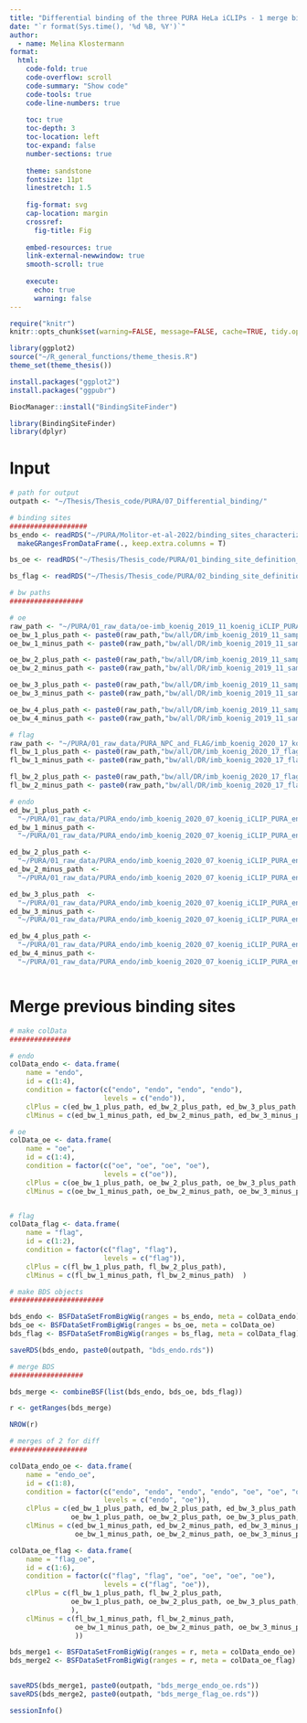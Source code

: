 ```yaml
---
title: "Differential binding of the three PURA HeLa iCLIPs - 1 merge binding sites "
date: "`r format(Sys.time(), '%d %B, %Y')`"
author:
  - name: Melina Klostermann
format: 
  html:
    code-fold: true
    code-overflow: scroll
    code-summary: "Show code"
    code-tools: true
    code-line-numbers: true
    
    toc: true
    toc-depth: 3
    toc-location: left
    toc-expand: false
    number-sections: true
    
    theme: sandstone
    fontsize: 11pt
    linestretch: 1.5
        
    fig-format: svg
    cap-location: margin
    crossref:
      fig-title: Fig
    
    embed-resources: true
    link-external-newwindow: true
    smooth-scroll: true
    
    execute:
      echo: true
      warning: false
---
```




```r
require("knitr")
knitr::opts_chunk$set(warning=FALSE, message=FALSE, cache=TRUE, tidy.opts=list(width.cutoff=80))

library(ggplot2) 
source("~/R_general_functions/theme_thesis.R")
theme_set(theme_thesis())
```

```r
install.packages("ggplot2")
install.packages("ggpubr")

BiocManager::install("BindingSiteFinder")
```


```r
library(BindingSiteFinder)
library(dplyr)

```

# Input

```r
# path for output
outpath <- "~/Thesis/Thesis_code/PURA/07_Differential_binding/"

# binding sites
###################
bs_endo <- readRDS("~/PURA/Molitor-et-al-2022/binding_sites_characterized.rds") %>%
  makeGRangesFromDataFrame(., keep.extra.columns = T)

bs_oe <- readRDS("~/Thesis/Thesis_code/PURA/01_binding_site_definition_oePURA/bs_oe.rds")

bs_flag <- readRDS("~/Thesis/Thesis_code/PURA/02_binding_site_definition_flagPURA/bs_flag.rds")

# bw paths
##################

# oe
raw_path <- "~/PURA/01_raw_data/oe-imb_koenig_2019_11_koenig_iCLIP_PURA___v2uniqMD/"
oe_bw_1_plus_path <- paste0(raw_path,"bw/all/DR/imb_koenig_2019_11_sample1.v2uniqMD.duprm.plus.bw")
oe_bw_1_minus_path <- paste0(raw_path,"bw/all/DR/imb_koenig_2019_11_sample1.v2uniqMD.duprm.minus.bw")

oe_bw_2_plus_path <- paste0(raw_path,"bw/all/DR/imb_koenig_2019_11_sample2.v2uniqMD.duprm.plus.bw")
oe_bw_2_minus_path <- paste0(raw_path,"bw/all/DR/imb_koenig_2019_11_sample2.v2uniqMD.duprm.minus.bw")

oe_bw_3_plus_path <- paste0(raw_path,"bw/all/DR/imb_koenig_2019_11_sample3.v2uniqMD.duprm.plus.bw")
oe_bw_3_minus_path <- paste0(raw_path,"bw/all/DR/imb_koenig_2019_11_sample3.v2uniqMD.duprm.minus.bw")

oe_bw_4_plus_path <- paste0(raw_path,"bw/all/DR/imb_koenig_2019_11_sample4.v2uniqMD.duprm.plus.bw")
oe_bw_4_minus_path <- paste0(raw_path,"bw/all/DR/imb_koenig_2019_11_sample4.v2uniqMD.duprm.minus.bw")

# flag
raw_path <- "~/PURA/01_raw_data/PURA_NPC_and_FLAG/imb_koenig_2020_17_koenig_iCLIP_PURA/"
fl_bw_1_plus_path <- paste0(raw_path,"bw/all/DR/imb_koenig_2020_17_flag4.v2uniqMD.duprm.plus.bw")
fl_bw_1_minus_path <- paste0(raw_path,"bw/all/DR/imb_koenig_2020_17_flag4.v2uniqMD.duprm.minus.bw")

fl_bw_2_plus_path <- paste0(raw_path,"bw/all/DR/imb_koenig_2020_17_flag6.v2uniqMD.duprm.plus.bw")
fl_bw_2_minus_path <- paste0(raw_path,"bw/all/DR/imb_koenig_2020_17_flag4.v2uniqMD.duprm.minus.bw")

# endo
ed_bw_1_plus_path <-
  "~/PURA/01_raw_data/PURA_endo/imb_koenig_2020_07_koenig_iCLIP_PURA_endogene/bw/all/DR/imb_koenig_2020_07_PURAendo_1.v2uniqMD.duprm.plus.bw"
ed_bw_1_minus_path <- 
  "~/PURA/01_raw_data/PURA_endo/imb_koenig_2020_07_koenig_iCLIP_PURA_endogene/bw/all/DR/imb_koenig_2020_07_PURAendo_1.v2uniqMD.duprm.minus.bw"

ed_bw_2_plus_path <-
  "~/PURA/01_raw_data/PURA_endo/imb_koenig_2020_07_koenig_iCLIP_PURA_endogene/bw/all/DR/imb_koenig_2020_07_PURAendo_2.v2uniqMD.duprm.plus.bw"
ed_bw_2_minus_path  <- 
  "~/PURA/01_raw_data/PURA_endo/imb_koenig_2020_07_koenig_iCLIP_PURA_endogene/bw/all/DR/imb_koenig_2020_07_PURAendo_2.v2uniqMD.duprm.minus.bw"

ed_bw_3_plus_path  <-
  "~/PURA/01_raw_data/PURA_endo/imb_koenig_2020_07_koenig_iCLIP_PURA_endogene/bw/all/DR/imb_koenig_2020_07_PURAendo_3.v2uniqMD.duprm.plus.bw"
ed_bw_3_minus_path <-
  "~/PURA/01_raw_data/PURA_endo/imb_koenig_2020_07_koenig_iCLIP_PURA_endogene/bw/all/DR/imb_koenig_2020_07_PURAendo_3.v2uniqMD.duprm.minus.bw"

ed_bw_4_plus_path <-
  "~/PURA/01_raw_data/PURA_endo/imb_koenig_2020_07_koenig_iCLIP_PURA_endogene/bw/all/DR/imb_koenig_2020_07_PURAendo_7.v2uniqMD.duprm.plus.bw"
ed_bw_4_minus_path <-
  "~/PURA/01_raw_data/PURA_endo/imb_koenig_2020_07_koenig_iCLIP_PURA_endogene/bw/all/DR/imb_koenig_2020_07_PURAendo_7.v2uniqMD.duprm.minus.bw"



```

# Merge previous binding sites

```r
# make colData
###############

# endo
colData_endo <- data.frame(
    name = "endo",
    id = c(1:4),
    condition = factor(c("endo", "endo", "endo", "endo"),
                       levels = c("endo")),
    clPlus = c(ed_bw_1_plus_path, ed_bw_2_plus_path, ed_bw_3_plus_path, ed_bw_4_plus_path),
    clMinus = c(ed_bw_1_minus_path, ed_bw_2_minus_path, ed_bw_3_minus_path, ed_bw_4_minus_path))

# oe
colData_oe <- data.frame(
    name = "oe",
    id = c(1:4),
    condition = factor(c("oe", "oe", "oe", "oe"),
                       levels = c("oe")),
    clPlus = c(oe_bw_1_plus_path, oe_bw_2_plus_path, oe_bw_3_plus_path, oe_bw_4_plus_path),
    clMinus = c(oe_bw_1_minus_path, oe_bw_2_minus_path, oe_bw_3_minus_path, oe_bw_4_minus_path))


# flag
colData_flag <- data.frame(
    name = "flag",
    id = c(1:2),
    condition = factor(c("flag", "flag"),
                       levels = c("flag")),
    clPlus = c(fl_bw_1_plus_path, fl_bw_2_plus_path),
    clMinus = c(fl_bw_1_minus_path, fl_bw_2_minus_path)  )
```


```r

# make BDS objects
#######################

bds_endo <- BSFDataSetFromBigWig(ranges = bs_endo, meta = colData_endo)
bds_oe <- BSFDataSetFromBigWig(ranges = bs_oe, meta = colData_oe)
bds_flag <- BSFDataSetFromBigWig(ranges = bs_flag, meta = colData_flag)

saveRDS(bds_endo, paste0(outpath, "bds_endo.rds"))

# merge BDS
##################

bds_merge <- combineBSF(list(bds_endo, bds_oe, bds_flag))

r <- getRanges(bds_merge)

NROW(r)

# merges of 2 for diff
###################

colData_endo_oe <- data.frame(
    name = "endo_oe",
    id = c(1:8),
    condition = factor(c("endo", "endo", "endo", "endo", "oe", "oe", "oe", "oe"),
                       levels = c("endo", "oe")),
    clPlus = c(ed_bw_1_plus_path, ed_bw_2_plus_path, ed_bw_3_plus_path, ed_bw_4_plus_path, 
               oe_bw_1_plus_path, oe_bw_2_plus_path, oe_bw_3_plus_path, oe_bw_4_plus_path),
    clMinus = c(ed_bw_1_minus_path, ed_bw_2_minus_path, ed_bw_3_minus_path, ed_bw_4_minus_path, 
                oe_bw_1_minus_path, oe_bw_2_minus_path, oe_bw_3_minus_path, oe_bw_4_minus_path))

colData_oe_flag <- data.frame(
    name = "flag_oe",
    id = c(1:6),
    condition = factor(c("flag", "flag", "oe", "oe", "oe", "oe"),
                       levels = c("flag", "oe")),
    clPlus = c(fl_bw_1_plus_path, fl_bw_2_plus_path,
               oe_bw_1_plus_path, oe_bw_2_plus_path, oe_bw_3_plus_path, oe_bw_4_plus_path
               ),
    clMinus = c(fl_bw_1_minus_path, fl_bw_2_minus_path,
                oe_bw_1_minus_path, oe_bw_2_minus_path, oe_bw_3_minus_path, oe_bw_4_minus_path
                ))

bds_merge1 <- BSFDataSetFromBigWig(ranges = r, meta = colData_endo_oe)
bds_merge2 <- BSFDataSetFromBigWig(ranges = r, meta = colData_oe_flag)

  
saveRDS(bds_merge1, paste0(outpath, "bds_merge_endo_oe.rds"))
saveRDS(bds_merge2, paste0(outpath, "bds_merge_flag_oe.rds"))

```

```r
sessionInfo()

```









